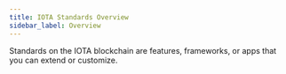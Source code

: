```yaml
---
title: IOTA Standards Overview
sidebar_label: Overview
---
```


Standards on the IOTA blockchain are features, frameworks, or apps that you can extend or customize.

<Cards>
  <Card title="Closed Loop Token" href="closed-loop-token" />
  <Card title="Coin" href="coin" />
  <Card title="Coin Manager" href="coin-manager" />
  <Card title="Kiosk" href="kiosk" />
  <Card title="Kiosk Apps" href="kiosk-apps" />
  <Card title="IOTA Object Display" href="display" />
  <Card title="Wallet Standard" href="wallet-standard" />
</Cards>
